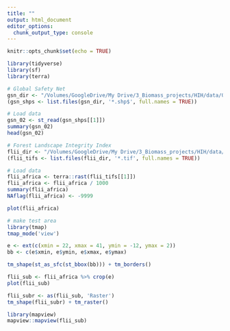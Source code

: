 ```yaml
---
title: ""
output: html_document
editor_options: 
  chunk_output_type: console
---
```


```r
knitr::opts_chunk$set(echo = TRUE)

library(tidyverse)
library(sf)
library(terra)
```

```r
# Global Safety Net
gsn_dir <- "/Volumes/GoogleDrive/My Drive/3_Biomass_projects/HIH/data/01 GSN Layers"
(gsn_shps <- list.files(gsn_dir, '*.shp$', full.names = TRUE))

# Load data
gsn_02 <- st_read(gsn_shps[[1]])
summary(gsn_02)
head(gsn_02)

# Forest Landscape Integrity Index
flii_dir <- "/Volumes/GoogleDrive/My Drive/3_Biomass_projects/HIH/data/flii"
(flii_tifs <- list.files(flii_dir, '*.tif', full.names = TRUE))

# Load data
flii_africa <- terra::rast(flii_tifs[[1]])
flii_africa <- flii_africa / 1000
summary(flii_africa)
NAflag(flii_africa) <- -9999

plot(flii_africa)

# make test area
library(tmap)
tmap_mode('view')

e <- ext(c(xmin = 22, xmax = 41, ymin = -12, ymax = 2))
bb <- c(e$xmin, e$ymin, e$xmax, e$ymax)

tm_shape(st_as_sfc(st_bbox(bb))) + tm_borders()

flii_sub <- flii_africa %>% crop(e)
plot(flii_sub)

flii_subr <- as(flii_sub, 'Raster')
tm_shape(flii_subr) + tm_raster()

library(mapview)
mapview::mapview(flii_sub)
```